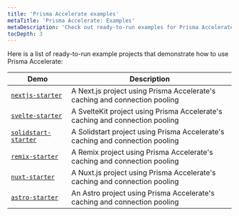 ```yaml
---
title: 'Prisma Accelerate examples'
metaTitle: 'Prisma Accelerate: Examples'
metaDescription: 'Check out ready-to-run examples for Prisma Accelerate.'
tocDepth: 3
---
```


Here is a list of ready-to-run example projects that demonstrate how to use Prisma Accelerate:

| Demo                                            | Description                                                                |
| ----------------------------------------------- | -------------------------------------------------------------------------- |
| [`nextjs-starter`](./accelerate/nextjs-starter) | A Next.js project using Prisma Accelerate's caching and connection pooling |
| [`svelte-starter`](./accelerate/svelte-starter/) | A SvelteKit project using Prisma Accelerate's caching and connection pooling |
| [`solidstart-starter`](./accelerate/solidstart-starter/) | A Solidstart project using Prisma Accelerate's caching and connection pooling |
| [`remix-starter`](./accelerate/remix-starter/) | A Remix project using Prisma Accelerate's caching and connection pooling |
| [`nuxt-starter`](./accelerate/nuxtjs-starter/) | A Nuxt.js project using Prisma Accelerate's caching and connection pooling |
| [`astro-starter`](./accelerate/astro-starter/) | An Astro project using Prisma Accelerate's caching and connection pooling |


